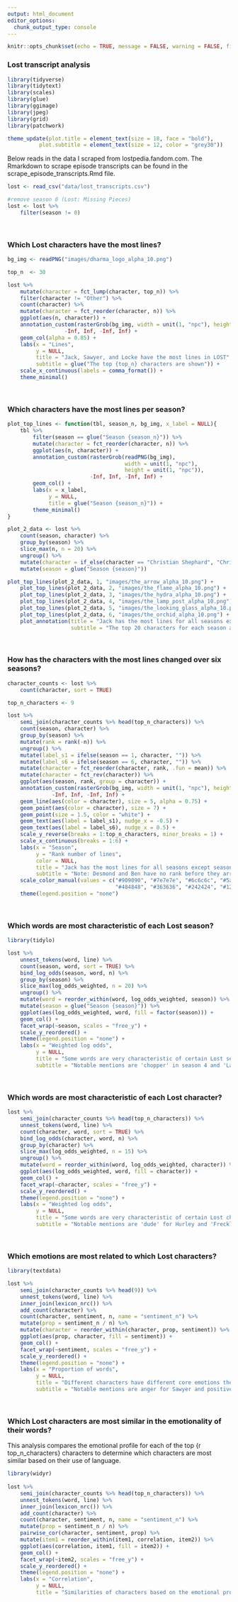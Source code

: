---
output: html_document
editor_options: 
  chunk_output_type: console
---

```{r setup, include=FALSE}
knitr::opts_chunk$set(echo = TRUE, message = FALSE, warning = FALSE, fig.width = 8, fig.height = 6.5)
```

### Lost transcript analysis

```{r}
library(tidyverse)
library(tidytext)
library(scales)
library(glue)
library(ggimage)
library(jpeg)
library(grid)
library(patchwork)
```


```{r}
theme_update(plot.title = element_text(size = 18, face = "bold"),
          plot.subtitle = element_text(size = 12, color = "grey30"))
```


Below reads in the data I scraped from lostpedia.fandom.com. The Rmarkdown to scrape episode transcripts can be found in the scrape_episode_transcripts.Rmd file.

```{r}
lost <- read_csv("data/lost_transcripts.csv")

#remove season 0 (Lost: Missing Pieces)
lost <- lost %>%
    filter(season != 0)
```

<br />

### Which Lost characters have the most lines?

```{r}
bg_img <- readPNG("images/dharma_logo_alpha_10.png")

top_n  <- 30

lost %>%
    mutate(character = fct_lump(character, top_n)) %>%
    filter(character != "Other") %>%
    count(character) %>%
    mutate(character = fct_reorder(character, n)) %>%
    ggplot(aes(n, character)) +
    annotation_custom(rasterGrob(bg_img, width = unit(1, "npc"), height = unit(1, "npc")), 
                  -Inf, Inf, -Inf, Inf) +
    geom_col(alpha = 0.85) +
    labs(x = "Lines",
         y = NULL,
         title = "Jack, Sawyer, and Locke have the most lines in LOST",
         subtitle = glue("The top {top_n} characters are shown")) +
    scale_x_continuous(labels = comma_format()) +
    theme_minimal()
```

<br />

### Which characters have the most lines per season?

```{r, fig.width = 9}
plot_top_lines <- function(tbl, season_n, bg_img, x_label = NULL){
    tbl %>%
        filter(season == glue("Season {season_n}")) %>%
        mutate(character = fct_reorder(character, n)) %>%
        ggplot(aes(n, character)) +
        annotation_custom(rasterGrob(readPNG(bg_img),
                                     width = unit(1, "npc"),
                                     height = unit(1, "npc")),
                          -Inf, Inf, -Inf, Inf) +
        geom_col() +
        labs(x = x_label,
             y = NULL,
             title = glue("Season {season_n}")) +
        theme_minimal()
}

plot_2_data <- lost %>%
    count(season, character) %>%
    group_by(season) %>%
    slice_max(n, n = 20) %>% 
    ungroup() %>%
    mutate(character = if_else(character == "Christian Shephard", "Christian", character)) %>%
    mutate(season = glue("Season {season}"))

plot_top_lines(plot_2_data, 1, "images/the_arrow_alpha_10.png") + 
    plot_top_lines(plot_2_data, 2, "images/the_flame_alpha_10.png") +
    plot_top_lines(plot_2_data, 3, "images/the_hydra_alpha_10.png") +
    plot_top_lines(plot_2_data, 4, "images/the_lamp_post_alpha_10.png") +
    plot_top_lines(plot_2_data, 5, "images/the_looking_glass_alpha_10.png", "Lines") +
    plot_top_lines(plot_2_data, 6, "images/the_orchid_alpha_10.png") +
    plot_annotation(title = "Jack has the most lines for all seasons except season 5",
                    subtitle = "The top 20 characters for each season are shown")
```

<br />

### How has the characters with the most lines changed over six seasons?

```{r}
character_counts <- lost %>%
    count(character, sort = TRUE)

top_n_characters <- 9

lost %>%
    semi_join(character_counts %>% head(top_n_characters)) %>%
    count(season, character) %>%
    group_by(season) %>%
    mutate(rank = rank(-n)) %>%
    ungroup() %>%
    mutate(label_s1 = ifelse(season == 1, character, "")) %>%
    mutate(label_s6 = ifelse(season == 6, character, "")) %>%
    mutate(character = fct_reorder(character, rank, .fun = mean)) %>%
    mutate(character = fct_rev(character)) %>% 
    ggplot(aes(season, rank, group = character)) +
    annotation_custom(rasterGrob(bg_img, width = unit(1, "npc"), height = unit(1, "npc")), 
              -Inf, Inf, -Inf, Inf) +
    geom_line(aes(color = character), size = 5, alpha = 0.75) +
    geom_point(aes(color = character), size = 7) +
    geom_point(size = 1.5, color = "white") +
    geom_text(aes(label = label_s1), nudge_x = -0.5) +
    geom_text(aes(label = label_s6), nudge_x = 0.5) +
    scale_y_reverse(breaks = 1:top_n_characters, minor_breaks = 1) +
    scale_x_continuous(breaks = 1:6) +
    labs(x = "Season",
         y = "Rank number of lines",
         color = NULL,
         title = "Jack has the most lines for all seasons except season 5",
         subtitle = "Note: Desmond and Ben have no rank before they arrive in seasons 2 and 3, respectively") +
    scale_color_manual(values = c("#909090", "#7e7e7e", "#6c6c6c", "#5a5a5a", 
                                  "#484848", "#363636", "#242424", "#121212", "#000000")) +
    theme(legend.position = "none")
```

<br />

### Which words are most characteristic of each Lost season?

```{r}
library(tidylo)

lost %>%
    unnest_tokens(word, line) %>%
    count(season, word, sort = TRUE) %>%
    bind_log_odds(season, word, n) %>%
    group_by(season) %>%
    slice_max(log_odds_weighted, n = 20) %>%
    ungroup() %>%
    mutate(word = reorder_within(word, log_odds_weighted, season)) %>%
    mutate(season = glue("Season {season}")) %>%
    ggplot(aes(log_odds_weighted, word, fill = factor(season))) +
    geom_col() +
    facet_wrap(~season, scales = "free_y") +
    scale_y_reordered() +
    theme(legend.position = "none") +
    labs(x = "Weighted log odds",
         y = NULL,
         title = "Some words are very characteristic of certain Lost seasons",
         subtitle = "Notable mentions are 'chopper' in season 4 and 'LaFleur' in season 5")
```

<br />

### Which words are most characteristic of each Lost character?

```{r}
lost %>%
    semi_join(character_counts %>% head(top_n_characters)) %>%
    unnest_tokens(word, line) %>%
    count(character, word, sort = TRUE) %>%
    bind_log_odds(character, word, n) %>%
    group_by(character) %>%
    slice_max(log_odds_weighted, n = 15) %>%
    ungroup() %>%
    mutate(word = reorder_within(word, log_odds_weighted, character)) %>%
    ggplot(aes(log_odds_weighted, word, fill = character)) +
    geom_col() +
    facet_wrap(~character, scales = "free_y") +
    scale_y_reordered() +
    theme(legend.position = "none") +
    labs(x = "Weighted log odds",
         y = NULL,
         title = "Some words are very characteristic of certain Lost characters",
         subtitle = "Notable mentions are 'dude' for Hurley and 'Freckles' for Sawyer")
```

<br />

### Which emotions are most related to which Lost characters?

```{r}
library(textdata)

lost %>%   
    semi_join(character_counts %>% head(9)) %>%
    unnest_tokens(word, line) %>%
    inner_join(lexicon_nrc()) %>%
    add_count(character) %>%
    count(character, sentiment, n, name = "sentiment_n") %>%
    mutate(prop = sentiment_n / n) %>%
    mutate(character = reorder_within(character, prop, sentiment)) %>%
    ggplot(aes(prop, character, fill = sentiment)) +
    geom_col() +
    facet_wrap(~sentiment, scales = "free_y") +
    scale_y_reordered() +
    theme(legend.position = "none") +
    labs(x = "Proportion of words",
         y = NULL,
         title = "Different characters have different core emotions their word choice conveys",
         subtitle = "Notable mentions are anger for Sawyer and positive emotions for Desmond")
```

<br />

### Which Lost characters are most similar in the emotionality of their words?

This analysis compares the emotional profile for each of the top {r top_n_characters} characters to determine which characters are most similar based on their use of language.

```{r}
library(widyr)
    
lost %>%   
    semi_join(character_counts %>% head(top_n_characters)) %>%
    unnest_tokens(word, line) %>%
    inner_join(lexicon_nrc()) %>%
    add_count(character) %>%
    count(character, sentiment, n, name = "sentiment_n") %>%
    mutate(prop = sentiment_n / n) %>%
    pairwise_cor(character, sentiment, prop) %>% 
    mutate(item1 = reorder_within(item1, correlation, item2)) %>%
    ggplot(aes(correlation, item1, fill = item2)) +
    geom_col() +
    facet_wrap(~item2, scales = "free_y") +
    scale_y_reordered() +
    theme(legend.position = "none") +
    labs(x = "Correlation",
         y = NULL,
         title = "Similarities of characters based on the emotional profile of words they use")
```

<br />
<br />
<br />
<br />
<br />